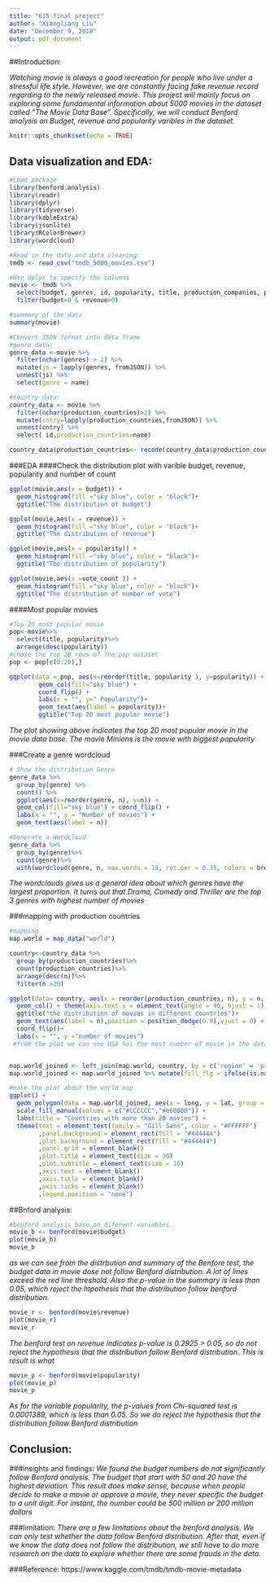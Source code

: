```yaml
---
title: "615 final project"
author: "Xiangliang Liu"
date: "December 9, 2018"
output: pdf_document
---
```


##Introduction:

*Watching movie is always a good recreation for people who live under a stressful life style. However, we are constantly facing fake revenue record regarding to the newly released movie. This project will mainly focus on exploring some fundamental information about 5000 movies in the dataset called "The Movie Data Base". Specifically, we will conduct Benford analysis on Budget, revenue and popularity varibles in the dataset.  *

```r
knitr::opts_chunk$set(echo = TRUE)
```

## Data visualization and EDA:

```r
#Load package
library(benford.analysis)
library(readr)
library(dplyr)
library(tidyverse)
library(kableExtra)
library(jsonlite) 
library(RColorBrewer)
library(wordcloud)
```

```r
#Read in the data and data cleaning:
tmdb <- read_csv("tmdb_5000_movies.csv")

#Use dplyr to specify the columns
movie <- tmdb %>%
  select(budget, genres, id, popularity, title, production_companies, production_countries, revenue, vote_average, vote_count)%>%
  filter(budget>0 & revenue>0)

#summary of the data
summary(movie)

#Convert JSON format into data frame
#genre data:
genre_data <-movie %>% 
  filter(nchar(genres) > 2) %>% 
  mutate(js = lapply(genres, fromJSON)) %>% 
  unnest(js) %>% 
  select(genre = name) 

#country data:
country_data <- movie %>%
  filter(nchar(production_countries)>2) %>%     
  mutate(cntry=lapply(production_countries,fromJSON)) %>%  
  unnest(cntry) %>% 
  select( id,production_countries=name)

country_data$production_countries<- recode(country_data$production_countries,"United States of America" = "USA", "United Kingdom" = "UK")
```

###EDA
####Check the distribution plot with varible budget, revenue, popularity and number of count
```r

ggplot(movie,aes(x = budget)) + 
  geom_histogram(fill ="sky blue", color = "black")+
  ggtitle("The distribution of budget")

ggplot(movie,aes(x = revenue)) + 
  geom_histogram(fill ="sky blue", color = "black")+
  ggtitle("The distribution of revenue")

ggplot(movie,aes(x = popularity)) + 
  geom_histogram(fill ="sky blue", color = "black")+
  ggtitle("The distribution of popularity")

ggplot(movie,aes(x =vote_count )) + 
  geom_histogram(fill ="sky blue", color = "black")+
  ggtitle("The distribution of number of vote")

```

####Most popular movies
```r
#Top 20 most popular movie
pop<-movie%>%
  select(title, popularity)%>%
  arrange(desc(popularity))
#chose the top 20 rows of the pop dataset
pop <- pop[c(0:20),]

ggplot(data = pop, aes(x=reorder(title, popularity ), y=popularity)) +
        geom_col(fill="sky blue") + 
        coord_flip() +
        labs(x = "", y=" Popularity")+ 
        geom_text(aes(label = popularity))+ 
        ggtitle("Top 20 most popular movie")

```

*The plot showing above indicates the top 20 most popular movie in the movie data base. The movie Minions is the movie with biggest popularity*


###Create a genre wordcloud
```r
# Show the distribution Genre
genre_data %>% 
  group_by(genre) %>% 
  count() %>%
  ggplot(aes(x=reorder(genre, n), y=n)) +
  geom_col(fill="sky blue") + coord_flip() +
  labs(x = "", y = "Number of movies") + 
  geom_text(aes(label = n))

#Generate a Wordcloud
genre_data %>%
  group_by(genre)%>%
  count(genre)%>%
  with(wordcloud(genre, n, max.words = 19, rot.per = 0.35, colors = brewer.pal(2,"Dark2"), scale = c(8,.2)))
```
*The wordclouds gives us a general idea about which genres have the largest proportion. It turns out that Drama, Comedy and Thriller are the top 3 genres with highest number of movies*


###mapping with production countries
```r
#mapping
map.world = map_data("world")

country<-country_data %>%
  group_by(production_countries)%>%
  count(production_countries)%>%
  arrange(desc(n))%>%
  filter(n >20)

ggplot(data= country, aes(x = reorder(production_countries, n), y = n, fill = production_countries))+ 
  geom_col() + theme(axis.text.x = element_text(angle = 90, hjust = 1)) + 
  ggtitle("the distribution of movies in different countries")+ 
  geom_text(aes(label = n),position = position_dodge(0.9),vjust = 0) + 
  coord_flip()+
  labs(x = "", y ="number of movies")
 #from the plot we can see USA has the most number of movie in the dataset.


map.world_joined <- left_join(map.world, country, by = c('region' = 'production_countries'))
map.world_joined <- map.world_joined %>% mutate(fill_flg = ifelse(is.na(n),F,T))

#make the plot about the world map
ggplot() +
  geom_polygon(data = map.world_joined, aes(x = long, y = lat, group = group, fill = fill_flg)) +
  scale_fill_manual(values = c("#CCCCCC","#e60000")) +
  labs(title = "Countries with more than 20 movies") +
  theme(text = element_text(family = "Gill Sans", color = "#FFFFFF")
        ,panel.background = element_rect(fill = "#444444")
        ,plot.background = element_rect(fill = "#444444")
        ,panel.grid = element_blank()
        ,plot.title = element_text(size = 30)
        ,plot.subtitle = element_text(size = 10)
        ,axis.text = element_blank()
        ,axis.title = element_blank()
        ,axis.ticks = element_blank()
        ,legend.position = "none")
```
##Bnford analysis:
```r
#benford analysis base on diferent variables.
movie_b <- benford(movie$budget)
plot(movie_b)
movie_b
```
*as we can see from the distrbution and summary of the Benfore test, the budget data in movie dose not follow Benford distribution. A lot of lines exceed the red line threshold. Also the p-value in the summary is less than 0.05, which reject the htpothesis that the distribution follow benford distribution. *

```r
movie_r <- benford(movie$revenue)
plot(movie_r)  
movie_r
```
*The benford test on revenue indicates p-value is 0.2925 > 0.05, so do not reject the hypothesis that the distribution follow Benford distribution. This is result is what *

```r
movie_p <- benford(movie$popularity)
plot(movie_p)  
movie_p
```
*As for the variable popularity, the p-values from Chi-squared test is 0.0001389, which is less than 0.05. So we do reject the hypothesis that the distribution follow Benford distribution*

## Conclusion:
###insights and findings:
*We found the budget numbers do not significantly follow Benford analysis. The budget that start with 50 and 20 have the highest deviation. This result does make sense, because when people decide to make a movie or approve a movie, they never specific the budget to a unit digit. For instant, the number could be 500 million or 200 million dollars*

###limitation:
*There are a few limitations about the benford analysis. We can only test whether the data follow Benford distribution. After that, even if we know the data does not follow the distribution, we still have to do more research on the data to explore whether there are some frauds in the data.*

###Reference:
https://www.kaggle.com/tmdb/tmdb-movie-metadata


